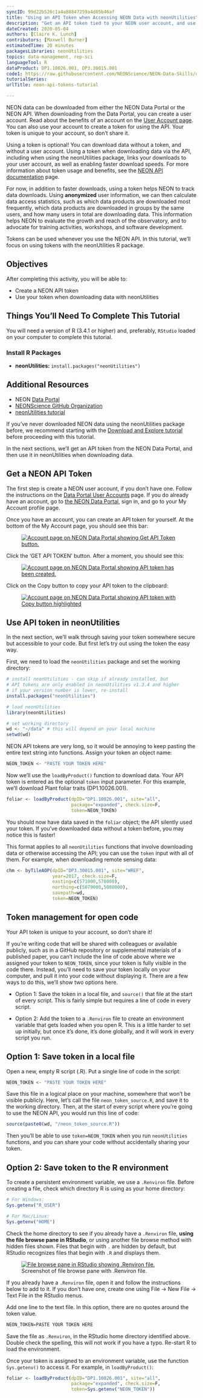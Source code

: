 ```yaml
---
syncID: 99d22b526c1a4a88847259a4d05b46af
title: "Using an API Token when Accessing NEON Data with neonUtilities"
description: "Get an API token tied to your NEON user account, and use it for faster download speeds when accessing NEON data via the neonUtilities package."
dateCreated: 2020-05-04
authors: [Claire K. Lunch]
contributors: [Maxwell Burner]
estimatedTime: 20 minutes
packagesLibraries: neonUtilities
topics: data-management, rep-sci
languageTool: R
dataProduct: DP1.10026.001, DP3.30015.001
code1: https://raw.githubusercontent.com/NEONScience/NEON-Data-Skills/dev-aten/tutorials/R/NEON-general/neon-code-packages/NEON-API-Token/neon-api-tokens-tutorial/neon-api-tokens-tutorial.R
tutorialSeries:
urlTitle: neon-api-tokens-tutorial

---
```


NEON data can be downloaded from either the NEON Data Portal or the NEON API. 
When downloading from the Data Portal, you can create a user account. Read 
about the benefits of an account on the <a href="https://www.neonscience.org/data/about-data/data-portal-user-accounts" target="_blank">User Account page</a>. You can also use your account to create a token for using the 
API. Your token is unique to your account, so don't share it.

Using a token is optional! You can download data without a token, and 
without a user account. Using a token when downloading data via the API, 
including when using the neonUtilities package, links your downloads to 
your user account, as well as enabling faster download speeds. For more 
information about token usage and benefits, see the 
<a href="https://data.neonscience.org/data-api" target="_blank">NEON API documentation</a> page.

For now, in addition to faster downloads, using a token helps NEON to track 
data downloads. Using **anonymized** user information, we can then calculate 
data access statistics, such as which data products are downloaded most 
frequently, which data products are downloaded in groups by the same users, 
and how many users in total are downloading data. This information helps NEON 
to evaluate the growth and reach of the observatory, and to advocate for 
training activities, workshops, and software development.

Tokens can be used whenever you use the NEON API. In this tutorial, we'll 
focus on using tokens with the neonUtilities R package.

<div id="ds-objectives" markdown="1">

## Objectives
After completing this activity, you will be able to:

 * Create a NEON API token 
 * Use your token when downloading data with neonUtilities 

## Things You’ll Need To Complete This Tutorial
You will need a version of R (3.4.1 or higher) and, preferably, `RStudio` 
loaded on your computer to complete this tutorial.

### Install R Packages

* **neonUtilities:** `install.packages("neonUtilities")`

## Additional Resources

* NEON <a href="http://data.neonscience.org" target="_blank"> Data Portal </a>
* <a href="https://github.com/NEONScience" target="_blank">NEONScience GitHub Organization</a>
* <a href="https://www.neonscience.org/neonDataStackR" target="_blank">neonUtilities tutorial</a>

</div>

If you've never downloaded NEON data using the neonUtilities package before, 
we recommend starting with the <a href="https://www.neonscience.org/download-explore-neon-data" target="_blank">Download and Explore tutorial</a> before proceeding with this tutorial.

In the next sections, we'll get an API token from the NEON Data Portal, and 
then use it in neonUtilities when downloading data.

## Get a NEON API Token 

The first step is create a NEON user account, if you don't have one. 
Follow the instructions on the <a href="https://www.neonscience.org/data/about-data/data-portal-user-accounts" target="_blank">Data Portal User Accounts</a> page. If you do already 
have an account, go to <a href="https://data.neonscience.org/home" target="_blank">the NEON Data Portal</a>, 
sign in, and go to your My Account profile page.

Once you have an account, you can create an API token for yourself. At 
the bottom of the My Account page, you should see this bar: 

<figure>
	<a href="https://raw.githubusercontent.com/NEONScience/NEON-Data-Skills/dev-aten/graphics/NEON-api-token/get-api-token-button.png">
	<img src="https://raw.githubusercontent.com/NEONScience/NEON-Data-Skills/dev-aten/graphics/NEON-api-token/get-api-token-button.png" alt="Account page on NEON Data Portal showing Get API Token button."></a>
</figure>

Click the 'GET API TOKEN' button. After a moment, you should see this:

<figure>
	<a href="https://raw.githubusercontent.com/NEONScience/NEON-Data-Skills/dev-aten/graphics/NEON-api-token/account-page-token-view.png">
	<img src="https://raw.githubusercontent.com/NEONScience/NEON-Data-Skills/dev-aten/graphics/NEON-api-token/account-page-token-view.png" alt="Account page on NEON Data Portal showing API token has been created."></a>
</figure>

Click on the Copy button to copy your API token to the clipboard:

<figure>
	<a href="https://raw.githubusercontent.com/NEONScience/NEON-Data-Skills/dev-aten/graphics/NEON-api-token/api-token-copy-button.png">
	<img src="https://raw.githubusercontent.com/NEONScience/NEON-Data-Skills/dev-aten/graphics/NEON-api-token/api-token-copy-button.png" alt="Account page on NEON Data Portal showing API token with Copy button highlighted"></a>
</figure>

## Use API token in neonUtilities 

In the next section, we'll walk through saving your token somewhere secure but 
accessible to your code. But first let's try out using the token the easy way.

First, we need to load the `neonUtilities` package and set the working 
directory:

```r

# install neonUtilities - can skip if already installed, but
# API tokens are only enabled in neonUtilities v1.3.4 and higher
# if your version number is lower, re-install
install.packages("neonUtilities")

# load neonUtilities
library(neonUtilities)

# set working directory
wd <- "~/data" # this will depend on your local machine
setwd(wd)

```

NEON API tokens are very long, so it would be annoying to keep pasting the 
entire text string into functions. Assign your token an object name:

```r

NEON_TOKEN <- "PASTE YOUR TOKEN HERE"

```

Now we'll use the `loadByProduct()` function to download data. Your 
API token is entered as the optional `token` input parameter. For 
this example, we'll download Plant foliar traits (DP1.10026.001).

```r

foliar <- loadByProduct(dpID="DP1.10026.001", site="all", 
                        package="expanded", check.size=F,
                        token=NEON_TOKEN)

```

You should now have data saved in the `foliar` object; the API 
silently used your token. If you've downloaded data without a 
token before, you may notice this is faster!

This format applies to all `neonUtilities` functions that involve 
downloading data or otherwise accessing the API; you can use the 
`token` input with all of them. For example, when downloading 
remote sensing data:

```r

chm <- byTileAOP(dpID="DP3.30015.001", site="WREF", 
                 year=2017, check.size=F,
                 easting=c(571000,578000), 
                 northing=c(5079000,5080000), 
                 savepath=wd,
                 token=NEON_TOKEN)

```

## Token management for open code

Your API token is unique to your account, so don't share it!

If you're writing code that will be shared with colleagues or available 
publicly, such as in a GitHub repository or supplemental materials of a 
published paper, you can't include the line of code above where we assigned 
your token to `NEON_TOKEN`, since your token is fully visible in the code 
there. Instead, you'll need to save your token locally on your computer, 
and pull it into your code without displaying it. There are a few ways to 
do this, we'll show two options here.

* Option 1: Save the token in a local file, and `source()` that file at the 
start of every script. This is fairly simple but requires a line of code in 
every script.

* Option 2: Add the token to a `.Renviron` file to create an environment 
variable that gets loaded when you open R. This is a little harder to set 
up initially, but once it's done, it's done globally, and it will work in 
every script you run.

## Option 1: Save token in a local file

Open a new, empty R script (.R). Put a single line of code in the script:

```r

NEON_TOKEN <- "PASTE YOUR TOKEN HERE"

```

Save this file in a logical place on your machine, somewhere that won't be 
visible publicly. Here, let's call the file `neon_token_source.R`, and 
save it to the working directory. Then, at the start of 
every script where you're going to use the NEON API, you would run this line 
of code:

```r

source(paste0(wd, "/neon_token_source.R"))

```

Then you'll be able to use `token=NEON_TOKEN` when you run `neonUtilities` 
functions, and you can share your code without accidentally sharing your 
token.

## Option 2: Save token to the R environment

To create a persistent environment variable, we use a `.Renviron` file. 
Before creating a file, check which directory R is using as your home 
directory:

```r

# For Windows:
Sys.getenv("R_USER")

# For Mac/Linux:
Sys.getenv("HOME")

```

Check the home directory to see if you already have a `.Renviron` file, **using 
the file browse pane in RStudio**, or using another file browse method with 
hidden files shown. Files that begin with `.` are hidden by default, but 
RStudio recognizes files that begin with `.R` and displays them.

<figure>
	<a href="https://raw.githubusercontent.com/NEONScience/NEON-Data-Skills/dev-aten/graphics/NEON-api-token/R-environ-file-browse.png">
	<img src="https://raw.githubusercontent.com/NEONScience/NEON-Data-Skills/dev-aten/graphics/NEON-api-token/R-environ-file-browse.png" alt="File browse pane in RStudio showing .Renviron file."></a>
	<figcaption>Screenshot of file browse pane with .Renviron file. 
	</figcaption>
</figure>

If you already have a `.Renviron` file, open it and follow the instructions 
below to add to it. If you don't have one, create one using File -> New File 
-> Text File in the RStudio menus.

Add one line to the text file. In this option, there are no quotes around the 
token value.

```r

NEON_TOKEN=PASTE YOUR TOKEN HERE

```

Save the file as `.Renviron`, in the RStudio home directory identified above. 
Double check the spelling, this will not work if you have a typo. Re-start 
R to load the environment.

Once your token is assigned to an environment variable, use the function 
`Sys.getenv()` to access it. For example, in `loadByProduct()`:

```r

foliar <- loadByProduct(dpID="DP1.10026.001", site="all", 
                        package="expanded", check.size=F,
                        token=Sys.getenv("NEON_TOKEN"))

```


